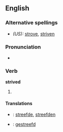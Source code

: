 ==English==

===Alternative spellings===
* ''(US):'' [[strove]], [[striven]]

===Pronunciation===
*{{IPA|/'stɻaɪvd/}}

===Verb===
'''strived'''

# {{UK}} {{past of|[[strive]]}}

====Translations====
*{{ttbc|Dutch}}: [[streefde]], [[streefden]]
*{{ttbc|Dutch}}: [[gestreefd]]